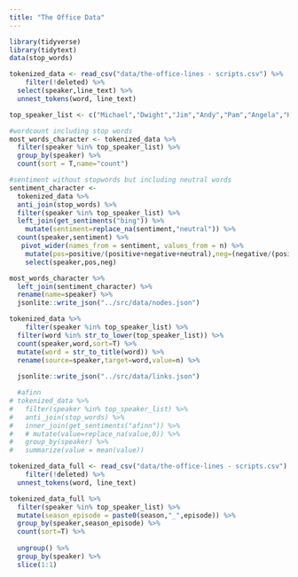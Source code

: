 ```yaml
---
title: "The Office Data"
---
```



```r
library(tidyverse)
library(tidytext)
data(stop_words)
```

```r
tokenized_data <- read_csv("data/the-office-lines - scripts.csv") %>% 
    filter(!deleted) %>% 
  select(speaker,line_text) %>% 
  unnest_tokens(word, line_text)

top_speaker_list <- c("Michael","Dwight","Jim","Andy","Pam","Angela","Kevin","Erin","Ryan","Oscar","Darryl","Kelly")

#wordcount including stop words
most_words_character <- tokenized_data %>% 
  filter(speaker %in% top_speaker_list) %>% 
  group_by(speaker) %>% 
  count(sort = T,name="count")

#sentiment without stopwords but including neutral words
sentiment_character <-
  tokenized_data %>% 
  anti_join(stop_words) %>%
  filter(speaker %in% top_speaker_list) %>% 
  left_join(get_sentiments("bing")) %>% 
    mutate(sentiment=replace_na(sentiment,"neutral")) %>% 
  count(speaker,sentiment) %>% 
   pivot_wider(names_from = sentiment, values_from = n) %>% 
    mutate(pos=positive/(positive+negative+neutral),neg=(negative/(positive+negative+neutral))*-1) %>% 
    select(speaker,pos,neg)

most_words_character %>% 
  left_join(sentiment_character) %>% 
  rename(name=speaker) %>% 
  jsonlite::write_json("../src/data/nodes.json")
```


```r
tokenized_data %>% 
    filter(speaker %in% top_speaker_list) %>% 
  filter(word %in% str_to_lower(top_speaker_list)) %>% 
  count(speaker,word,sort=T) %>% 
  mutate(word = str_to_title(word)) %>% 
  rename(source=speaker,target=word,value=n) %>% 
  
  jsonlite::write_json("../src/data/links.json")


```

```r
  #afinn
# tokenized_data %>% 
#   filter(speaker %in% top_speaker_list) %>% 
#   anti_join(stop_words) %>%
#   inner_join(get_sentiments("afinn")) %>% 
#   # mutate(value=replace_na(value,0)) %>% 
#   group_by(speaker) %>% 
#   summarize(value = mean(value))
```



```r
tokenized_data_full <- read_csv("data/the-office-lines - scripts.csv") %>% 
    filter(!deleted) %>% 
  unnest_tokens(word, line_text)

tokenized_data_full %>% 
  filter(speaker %in% top_speaker_list) %>% 
  mutate(season_episode = paste0(season,"_",episode)) %>% 
  group_by(speaker,season_episode) %>% 
  count(sort=T) %>% 
  
  ungroup() %>% 
  group_by(speaker) %>% 
  slice(1:1)
```

